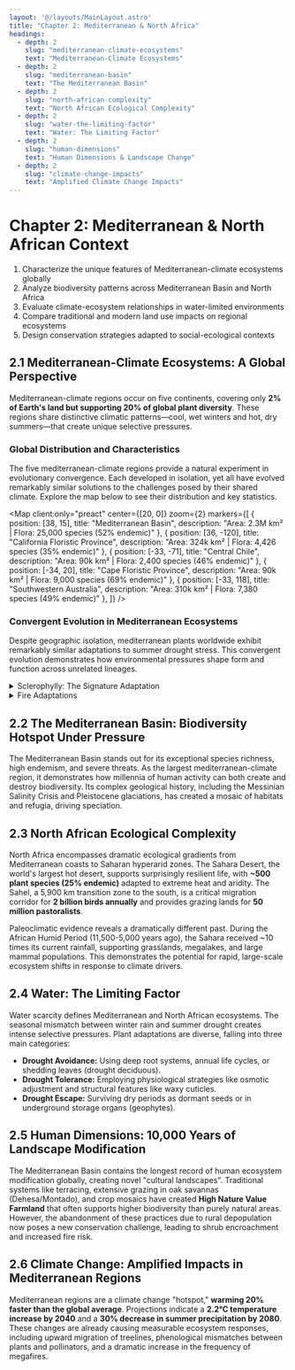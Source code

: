 ```yaml
---
layout: '@/layouts/MainLayout.astro'
title: "Chapter 2: Mediterranean & North Africa"
headings:
  - depth: 2
    slug: "mediterranean-climate-ecosystems"
    text: "Mediterranean-Climate Ecosystems"
  - depth: 2
    slug: "mediterranean-basin"
    text: "The Mediterranean Basin"
  - depth: 2
    slug: "north-african-complexity"
    text: "North African Ecological Complexity"
  - depth: 2
    slug: "water-the-limiting-factor"
    text: "Water: The Limiting Factor"
  - depth: 2
    slug: "human-dimensions"
    text: "Human Dimensions & Landscape Change"
  - depth: 2
    slug: "climate-change-impacts"
    text: "Amplified Climate Change Impacts"
---
```


# Chapter 2: Mediterranean & North African Context

<LearningObjectives>
<ol>
<li>Characterize the unique features of Mediterranean-climate ecosystems globally</li>
<li>Analyze biodiversity patterns across Mediterranean Basin and North Africa</li>
<li>Evaluate climate-ecosystem relationships in water-limited environments</li>
<li>Compare traditional and modern land use impacts on regional ecosystems</li>
<li>Design conservation strategies adapted to social-ecological contexts</li>
</ol>
</LearningObjectives>

## 2.1 Mediterranean-Climate Ecosystems: A Global Perspective

Mediterranean-climate regions occur on five continents, covering only **2% of Earth's land but supporting 20% of global plant diversity**. These regions share distinctive climatic patterns—cool, wet winters and hot, dry summers—that create unique selective pressures.

### Global Distribution and Characteristics

The five mediterranean-climate regions provide a natural experiment in evolutionary convergence. Each developed in isolation, yet all have evolved remarkably similar solutions to the challenges posed by their shared climate. Explore the map below to see their distribution and key statistics.

<Map
    client:only="preact"
    center={[20, 0]}
    zoom={2}
    markers={[
        {
            position: [38, 15],
            title: "Mediterranean Basin",
            description: "Area: 2.3M km² | Flora: 25,000 species (52% endemic)"
        },
        {
            position: [36, -120],
            title: "California Floristic Province",
            description: "Area: 324k km² | Flora: 4,426 species (35% endemic)"
        },
        {
            position: [-33, -71],
            title: "Central Chile",
            description: "Area: 90k km² | Flora: 2,400 species (46% endemic)"
        },
        {
            position: [-34, 20],
            title: "Cape Floristic Province",
            description: "Area: 90k km² | Flora: 9,000 species (69% endemic)"
        },
        {
            position: [-33, 118],
            title: "Southwestern Australia",
            description: "Area: 310k km² | Flora: 7,380 species (49% endemic)"
        },
    ]}
/>

### Convergent Evolution in Mediterranean Ecosystems

Despite geographic isolation, mediterranean plants worldwide exhibit remarkably similar adaptations to summer drought stress. This convergent evolution demonstrates how environmental pressures shape form and function across unrelated lineages.

<Accordion>
<details>
<summary>Sclerophylly: The Signature Adaptation</summary>
<div class="content">
<p>
Sclerophyllous (hard-leaved) vegetation dominates all mediterranean regions. Adaptations include thick, waxy cuticles to reduce water loss; small, narrow leaves to minimize surface area; and sunken stomata to protect gas exchange structures.
</p>
</div>
</details>
<details>
<summary>Fire Adaptations</summary>
<div class="content">
<p>
Regular fire cycles have selected for a suite of adaptations, including serotinous cones that release seeds only after fire, lignotubers that enable resprouting from the base, fire-stimulated germination, and thick, insulating bark.
</p>
</div>
</details>
</Accordion>

## 2.2 The Mediterranean Basin: Biodiversity Hotspot Under Pressure

The Mediterranean Basin stands out for its exceptional species richness, high endemism, and severe threats. As the largest mediterranean-climate region, it demonstrates how millennia of human activity can both create and destroy biodiversity. Its complex geological history, including the Messinian Salinity Crisis and Pleistocene glaciations, has created a mosaic of habitats and refugia, driving speciation.

## 2.3 North African Ecological Complexity

North Africa encompasses dramatic ecological gradients from Mediterranean coasts to Saharan hyperarid zones. The Sahara Desert, the world's largest hot desert, supports surprisingly resilient life, with **~500 plant species (25% endemic)** adapted to extreme heat and aridity. The Sahel, a 5,900 km transition zone to the south, is a critical migration corridor for **2 billion birds annually** and provides grazing lands for **50 million pastoralists**.

<KeyConceptBox title="The Green Sahara">
<p>
Paleoclimatic evidence reveals a dramatically different past. During the African Humid Period (11,500-5,000 years ago), the Sahara received ~10 times its current rainfall, supporting grasslands, megalakes, and large mammal populations. This demonstrates the potential for rapid, large-scale ecosystem shifts in response to climate drivers.
</p>
</KeyConceptBox>

## 2.4 Water: The Limiting Factor

Water scarcity defines Mediterranean and North African ecosystems. The seasonal mismatch between winter rain and summer drought creates intense selective pressures. Plant adaptations are diverse, falling into three main categories:
- **Drought Avoidance:** Using deep root systems, annual life cycles, or shedding leaves (drought deciduous).
- **Drought Tolerance:** Employing physiological strategies like osmotic adjustment and structural features like waxy cuticles.
- **Drought Escape:** Surviving dry periods as dormant seeds or in underground storage organs (geophytes).

## 2.5 Human Dimensions: 10,000 Years of Landscape Modification

The Mediterranean Basin contains the longest record of human ecosystem modification globally, creating novel "cultural landscapes". Traditional systems like terracing, extensive grazing in oak savannas (Dehesa/Montado), and crop mosaics have created **High Nature Value Farmland** that often supports higher biodiversity than purely natural areas. However, the abandonment of these practices due to rural depopulation now poses a new conservation challenge, leading to shrub encroachment and increased fire risk.

## 2.6 Climate Change: Amplified Impacts in Mediterranean Regions

Mediterranean regions are a climate change "hotspot," **warming 20% faster than the global average**. Projections indicate a **2.2°C temperature increase by 2040** and a **30% decrease in summer precipitation by 2080**. These changes are already causing measurable ecosystem responses, including upward migration of treelines, phenological mismatches between plants and pollinators, and a dramatic increase in the frequency of megafires.